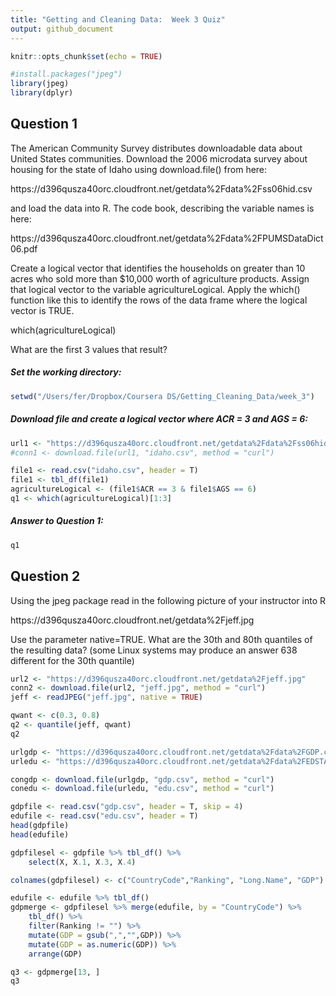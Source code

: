 ```yaml
---
title: "Getting and Cleaning Data:  Week 3 Quiz"
output: github_document
---
```


```r
knitr::opts_chunk$set(echo = TRUE)

#install.packages("jpeg")
library(jpeg)
library(dplyr)

```
## Question 1

The American Community Survey distributes downloadable data about United States communities. 
Download the 2006 microdata survey about housing for the state of Idaho using download.file() from here:

https://d396qusza40orc.cloudfront.net/getdata%2Fdata%2Fss06hid.csv

and load the data into R. The code book, describing the variable names is here:

https://d396qusza40orc.cloudfront.net/getdata%2Fdata%2FPUMSDataDict06.pdf

Create a logical vector that identifies the households on greater than 10 acres who sold more than $10,000 worth of agriculture products. Assign that logical vector to the variable agricultureLogical. Apply the which() function like this to identify the rows of the data frame where the logical vector is TRUE.

which(agricultureLogical)

What are the first 3 values that result?

##### Set the working directory:

```r
setwd("/Users/fer/Dropbox/Coursera DS/Getting_Cleaning_Data/week_3")
```

##### Download file and create a logical vector where ACR = 3 and AGS = 6:

```r

url1 <- "https://d396qusza40orc.cloudfront.net/getdata%2Fdata%2Fss06hid.csv"
#conn1 <- download.file(url1, "idaho.csv", method = "curl")

file1 <- read.csv("idaho.csv", header = T)
file1 <- tbl_df(file1)
agricultureLogical <- (file1$ACR == 3 & file1$AGS == 6)
q1 <- which(agricultureLogical)[1:3]


```

##### Answer to Question 1:  

```r

q1

```

## Question 2

Using the jpeg package read in the following picture of your instructor into R

https://d396qusza40orc.cloudfront.net/getdata%2Fjeff.jpg

Use the parameter native=TRUE. What are the 30th and 80th quantiles of the resulting data? 
(some Linux systems may produce an answer 638 different for the 30th quantile)

``` r

url2 <- "https://d396qusza40orc.cloudfront.net/getdata%2Fjeff.jpg"
conn2 <- download.file(url2, "jeff.jpg", method = "curl")
jeff <- readJPEG("jeff.jpg", native = TRUE)

qwant <- c(0.3, 0.8)
q2 <- quantile(jeff, qwant)
q2

```


``` r

urlgdp <- "https://d396qusza40orc.cloudfront.net/getdata%2Fdata%2FGDP.csv"
urledu <- "https://d396qusza40orc.cloudfront.net/getdata%2Fdata%2FEDSTATS_Country.csv"

congdp <- download.file(urlgdp, "gdp.csv", method = "curl")
conedu <- download.file(urledu, "edu.csv", method = "curl")

gdpfile <- read.csv("gdp.csv", header = T, skip = 4)
edufile <- read.csv("edu.csv", header = T)
head(gdpfile)
head(edufile)

gdpfilesel <- gdpfile %>% tbl_df() %>% 
    select(X, X.1, X.3, X.4) 

colnames(gdpfilesel) <- c("CountryCode","Ranking", "Long.Name", "GDP")

edufile <- edufile %>% tbl_df()
gdpmerge <- gdpfilesel %>% merge(edufile, by = "CountryCode") %>%
    tbl_df() %>% 
    filter(Ranking != "") %>%
    mutate(GDP = gsub(",","",GDP)) %>%
    mutate(GDP = as.numeric(GDP)) %>%
    arrange(GDP)

q3 <- gdpmerge[13, ]
q3

```